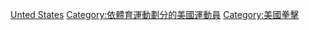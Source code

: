 {{Catnav|頁面分類|人物|職業|各职业美国人|美國運動員}}
{{Catnav|頁面分類|人物|各國人物|各国运动员|美國運動員}}
{{Catnav|頁面分類|人物|各職業人物|运动员|拳擊運動員}}
{{Catnav|頁面分類|...|各國體育|美國體育|美國運動員}}
{{Catnav|頁面分類|...|各國體育|各国运动员|美國運動員}}
{{Commons category|Boxers from the United States}}

[[Category:各國拳擊運動員|Unted States]]
[[Category:依體育運動劃分的美國運動員|Category:依體育運動劃分的美國運動員]]
[[Category:美國拳擊|Category:美國拳擊]]